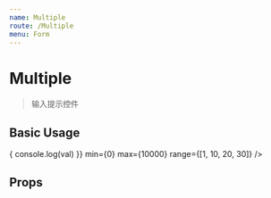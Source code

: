 ```yaml
---
name: Multiple
route: /Multiple
menu: Form
---
```



# Multiple

> 输入提示控件

## Basic Usage

<Playground>
  <div style={{width: 160, position: 'relative'}}>
    <Multiple
      onChange={val => {
        console.log(val)
      }}
      min={0}
      max={10000}
      range={[1, 10, 20, 30]} />
  </div>
</Playground>

## Props

<Props of={Multiple} />
